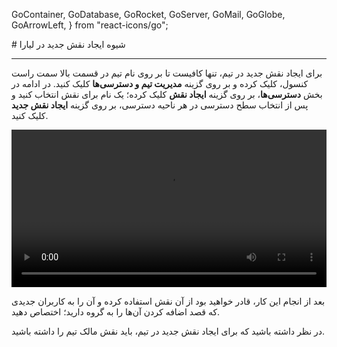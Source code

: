 
  GoContainer,
  GoDatabase,
  GoRocket,
  GoServer,
  GoMail,
  GoGlobe,
  GoArrowLeft,
} from "react-icons/go";


<Layout>
<Head>
<title>مستندات شیوه ایجاد نقش جدید در لیارا</title>
<meta property="og:title" content="مستندات خدمات رایانش ابری لیارا" />
<meta property="og:description" content="مستندات مربوط به شیوه ایجاد نقش جدید در لیارا"  />
</Head>
# شیوه ایجاد نقش جدید در لیارا
<hr className="mb-2" />

برای ایجاد نقش جدید در تیم، تنها کافیست تا بر روی نام تیم در قسمت بالا سمت راست کنسول، کلیک کرده و  بر روی گزینه **مدیریت تیم و دسترسی‌ها** کلیک کنید. در ادامه
در بخش **دسترسی‌ها**، بر روی گزینه **ایجاد نقش** کلیک کرده؛ 
یک نام برای نقش انتخاب کنید و پس از انتخاب سطح دسترسی در هر ناحیه دسترسی، بر روی گزینه **ایجاد نقش جدید** کلیک کنید. 

<div className="h-2" />
<video
    src="https://media.liara.ir/teams/create-new-role-in-team.mp4"
    controls="controls"
    className="block w-full"
    width="100%"
></video>
<div className="h-2" />

بعد از انجام این کار، قادر خواهید بود از آن نقش استفاده کرده و آن را به کاربران جدیدی که 
قصد اضافه کردن آن‌ها را به گروه دارید؛ اختصاص دهید.


<div className="h-2" />
<Alert variant="info">
<p>
    در نظر داشته باشید که برای ایجاد نقش جدید در تیم، باید نقش مالک تیم را داشته باشید.
</p>
</Alert>

</Layout>